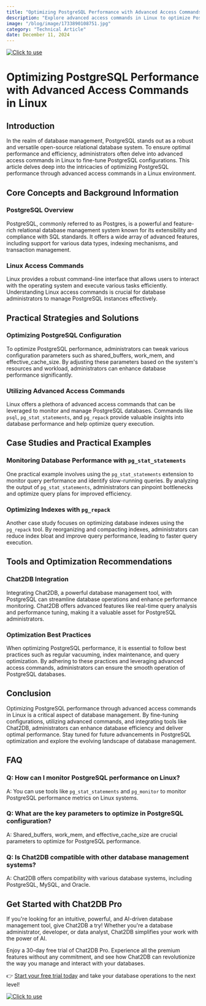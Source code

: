 ```yaml
---
title: "Optimizing PostgreSQL Performance with Advanced Access Commands in Linux"
description: "Explore advanced access commands in Linux to optimize PostgreSQL performance for enhanced database efficiency."
image: "/blog/image/1733890108751.jpg"
category: "Technical Article"
date: December 11, 2024
---
```

[![Click to use](/image/blog/bg/chat2db1.png)](https://app.chat2db.ai/)
# Optimizing PostgreSQL Performance with Advanced Access Commands in Linux


<Authors date="December 11, 2024">
  <Author name="Ethan Clarke" link="https://chat2db.ai" />
</Authors>

## Introduction

In the realm of database management, PostgreSQL stands out as a robust and versatile open-source relational database system. To ensure optimal performance and efficiency, administrators often delve into advanced access commands in Linux to fine-tune PostgreSQL configurations. This article delves deep into the intricacies of optimizing PostgreSQL performance through advanced access commands in a Linux environment.

## Core Concepts and Background Information

### PostgreSQL Overview

PostgreSQL, commonly referred to as Postgres, is a powerful and feature-rich relational database management system known for its extensibility and compliance with SQL standards. It offers a wide array of advanced features, including support for various data types, indexing mechanisms, and transaction management.

### Linux Access Commands

Linux provides a robust command-line interface that allows users to interact with the operating system and execute various tasks efficiently. Understanding Linux access commands is crucial for database administrators to manage PostgreSQL instances effectively.

## Practical Strategies and Solutions

### Optimizing PostgreSQL Configuration

To optimize PostgreSQL performance, administrators can tweak various configuration parameters such as shared_buffers, work_mem, and effective_cache_size. By adjusting these parameters based on the system's resources and workload, administrators can enhance database performance significantly.

### Utilizing Advanced Access Commands

Linux offers a plethora of advanced access commands that can be leveraged to monitor and manage PostgreSQL databases. Commands like `psql`, `pg_stat_statements`, and `pg_repack` provide valuable insights into database performance and help optimize query execution.

## Case Studies and Practical Examples

### Monitoring Database Performance with `pg_stat_statements`

One practical example involves using the `pg_stat_statements` extension to monitor query performance and identify slow-running queries. By analyzing the output of `pg_stat_statements`, administrators can pinpoint bottlenecks and optimize query plans for improved efficiency.

### Optimizing Indexes with `pg_repack`

Another case study focuses on optimizing database indexes using the `pg_repack` tool. By reorganizing and compacting indexes, administrators can reduce index bloat and improve query performance, leading to faster query execution.

## Tools and Optimization Recommendations

### Chat2DB Integration

Integrating Chat2DB, a powerful database management tool, with PostgreSQL can streamline database operations and enhance performance monitoring. Chat2DB offers advanced features like real-time query analysis and performance tuning, making it a valuable asset for PostgreSQL administrators.

### Optimization Best Practices

When optimizing PostgreSQL performance, it is essential to follow best practices such as regular vacuuming, index maintenance, and query optimization. By adhering to these practices and leveraging advanced access commands, administrators can ensure the smooth operation of PostgreSQL databases.

## Conclusion

Optimizing PostgreSQL performance through advanced access commands in Linux is a critical aspect of database management. By fine-tuning configurations, utilizing advanced commands, and integrating tools like Chat2DB, administrators can enhance database efficiency and deliver optimal performance. Stay tuned for future advancements in PostgreSQL optimization and explore the evolving landscape of database management.

## FAQ

### Q: How can I monitor PostgreSQL performance on Linux?

A: You can use tools like `pg_stat_statements` and `pg_monitor` to monitor PostgreSQL performance metrics on Linux systems.

### Q: What are the key parameters to optimize in PostgreSQL configuration?

A: Shared_buffers, work_mem, and effective_cache_size are crucial parameters to optimize for PostgreSQL performance.

### Q: Is Chat2DB compatible with other database management systems?

A: Chat2DB offers compatibility with various database systems, including PostgreSQL, MySQL, and Oracle.


## Get Started with Chat2DB Pro

If you're looking for an intuitive, powerful, and AI-driven database management tool, give Chat2DB a try! Whether you're a database administrator, developer, or data analyst, Chat2DB simplifies your work with the power of AI.

Enjoy a 30-day free trial of Chat2DB Pro. Experience all the premium features without any commitment, and see how Chat2DB can revolutionize the way you manage and interact with your databases.

👉 [Start your free trial today](https://app.chat2db.ai/) and take your database operations to the next level!

[![Click to use](/image/blog/bg/chat2db.jpg)](https://app.chat2db.ai/)
